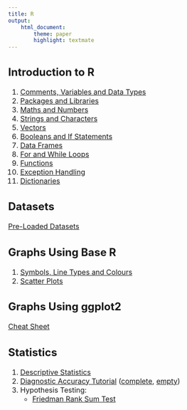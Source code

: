 ```yaml
---
title: R
output:
    html_document:
        theme: paper
        highlight: textmate
---
```

<font size="3">

## Introduction to R
1. [Comments, Variables and Data Types](R/intro/data_types.html)
2. [Packages and Libraries](R/intro/packages.html)
3. [Maths and Numbers](R/intro/maths.html)
4. [Strings and Characters](R/intro/strings.html)
5. [Vectors](R/intro/vectors.html)
6. [Booleans and If Statements](R/intro/booleans.html)
7. [Data Frames](R/intro/data_frames.html)
8. [For and While Loops](R/intro/loops.html)
9. [Functions](R/intro/functions.html)
10. [Exception Handling](R/intro/exceptions.html)
11. [Dictionaries](R/intro/dictionaries.html)

## Datasets
[Pre-Loaded Datasets](R/datasets/pre_loaded_datasets.html)

## Graphs Using Base R
1. [Symbols, Line Types and Colours](R/graphs_plot/symbols_linetypes_colours.html)
2. [Scatter Plots](R/graphs_plot/scatterplot.html)

## Graphs Using ggplot2
[Cheat Sheet](R/graphs_ggplot2/cheat_sheet.html)

## Statistics
1. [Descriptive Statistics](R/statistics/descriptive_statistics.html)
2. [Diagnostic Accuracy Tutorial](R/statistics/tutorial.html) ([complete](R/statistics/tutorial_completescript.R), [empty](R/statistics/tutorial_emptyscript.R))
3. Hypothesis Testing:
    - [Friedman Rank Sum Test](R/statistics/hypothesis_testing/friedman.html)

</font>
